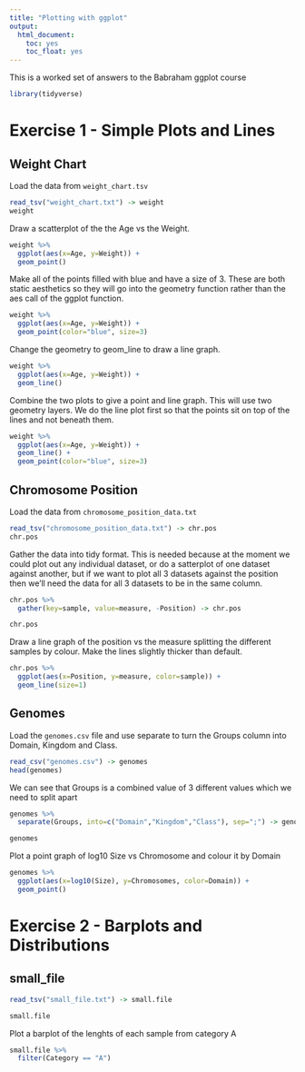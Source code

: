 ---
title: "Plotting with ggplot"
output:
  html_document:
    toc: yes
    toc_float: yes
---

This is a worked set of answers to the Babraham ggplot course

```{r}
library(tidyverse)
```


Exercise 1 - Simple Plots and Lines
===================================

Weight Chart
------------
Load the data from ```weight_chart.tsv```

```{r}
read_tsv("weight_chart.txt") -> weight
weight
```

Draw a scatterplot of the the Age vs the Weight.


```{r}
weight %>%
  ggplot(aes(x=Age, y=Weight)) +
  geom_point()
```

Make all of the points filled with blue and have a size of 3.  These are both static aesthetics so they will go into the geometry function rather than the aes call of the ggplot function.

```{r}
weight %>%
  ggplot(aes(x=Age, y=Weight)) +
  geom_point(color="blue", size=3)
```

Change the geometry to geom_line to draw a line graph.

```{r}
weight %>%
  ggplot(aes(x=Age, y=Weight)) +
  geom_line()
```

Combine the two plots to give a point and line graph.  This will use two geometry layers.  We do the line plot first so that the points sit on top of the lines and not beneath them.

```{r}
weight %>%
  ggplot(aes(x=Age, y=Weight)) +
  geom_line() +
  geom_point(color="blue", size=3)
```

Chromosome Position
-------------------
Load the data from ```chromosome_position_data.txt```

```{r}
read_tsv("chromosome_position_data.txt") -> chr.pos
chr.pos
```

Gather the data into tidy format.  This is needed because at the moment we could plot out any individual dataset, or do a satterplot of one dataset against another, but if we want to plot all 3 datasets against the position then we'll need the data for all 3 datasets to be in the same column.

```{r}
chr.pos %>%
  gather(key=sample, value=measure, -Position) -> chr.pos

chr.pos
```

Draw a line graph of the position vs the measure splitting the different samples by colour.  Make the lines slightly thicker than default.

```{r}
chr.pos %>%
  ggplot(aes(x=Position, y=measure, color=sample)) +
  geom_line(size=1)
```

Genomes
-------

Load the ```genomes.csv``` file and use separate to turn the Groups column into Domain, Kingdom and Class.

```{r}
read_csv("genomes.csv") -> genomes
head(genomes)
```

We can see that Groups is a combined value of 3 different values which we need to split apart

```{r}
genomes %>%
  separate(Groups, into=c("Domain","Kingdom","Class"), sep=";") -> genomes

genomes
```

Plot a point graph of log10 Size vs Chromosome and colour it by Domain

```{r}
genomes %>%
  ggplot(aes(x=log10(Size), y=Chromosomes, color=Domain)) +
  geom_point()
```


Exercise 2 - Barplots and Distributions
=======================================

small_file
----------

```{r}
read_tsv("small_file.txt") -> small.file

small.file
```

Plot a barplot of the lenghts of each sample from category A

```{r}
small.file %>%
  filter(Category == "A")
```









